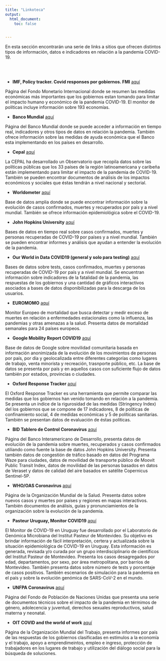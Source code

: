 ```yaml
---
title: "Linkoteca"
output:
  html_document:
    toc: false
 

---
```


En esta sección encontrarán una serie de links a sitios que ofrecen distintos tipos de información, datos e indicadores en relación a la pandemia COVID-19. 

<br />
    <br />
    
    
- __IMF, Policy tracker. Covid responses por gobiernos. FMI__ [aquí](https://www.imf.org/en/Topics/imf-and-covid19/Policy-Responses-to-COVID-19)

Página del Fondo Monetario Internacional donde se resumen las medidas económicas más importantes que los gobiernos estan tomando para limitar el impacto humano y económico de la pandemia COVID-19. El monitor de políticas incluye información sobre 193 economías. 

- __Banco Mundial__ [aquí](https://www.worldbank.org/en/who-we-are/news/coronavirus-covid19)

Página del Banco Mundial donde se puede acceder a información en tiempo real, indicadores y otros tipos de datos en relación la pandemia. También ofrece información sobre las medidas de ayuda económica que el Banco esta implementando en los países en desarrollo. 

- __Cepal__ [aquí](https://www.cepal.org/es/temas/covid-19)

La CEPAL ha desarrollado un Observatorio que recopila datos sobre las políticas públicas que los 33 países de la región latinoamericana y caribeña están implementando para limitar el impacto de la pandemia de COVID-19. También se pueden encontrar documentos de análisis de los impactos económicos y sociales que éstas tendrán a nivel nacional y sectorial.

- __Worldometer__ [aquí](https://www.worldometers.info/coronavirus/)

Base de datos amplia donde se puede encontrar información sobre la evolución de casos confirmados, muertes y recuperados por país y a nivel mundial. También se ofrece información epidemiológica sobre el COVID-19. 

- __John Hopkins University__ [aquí](https://coronavirus.jhu.edu/)

Bases de datos en tiempo real sobre casos confirmados, muertes y personas recuperadas de COVID-19 por países y a nivel mundial. También se pueden encontrar informes y análisis que ayudan a entender la evolución de la pandemia. 

- __Our World in Data COVID19 (general y solo para testing)__ [aquí](https://ourworldindata.org/coronavirus)

Bases de datos sobre tests, casos confirmados, muertes y personas recuperadas de COVID-19 por país y a nivel mundial. Se encuentran información sobre indicadores de la fatalidad de la pandemia, las respuestas de los gobiernos y una cantidad de gráficos interactivos asociados a bases de datos disponibilizadas para la descarga de los usuarios.  

- __EUROMOMO__ [aquí](https://www.euromomo.eu)

Monitor Europeo de mortalidad que busca detectar y medir exceso de muertes en relación a enfermedades estacionales como la influenza, las pandemias y otras amenazas a la salud. Presenta datos de mortalidad semanales para 24 países europeos. 

- __Google Mobility Report COVID19__ [aquí](https://www.google.com/covid19/mobility/)

Base de datos de Google sobre movilidad comunitaria basada en información anonimizada de la evolución de los movimientos de personas por país, por día y geolocalizada entre diferentes categorías como lugares de trabajo, venta minorista y recreación, trasnporte público, etc. La base de datos se presenta por país y en aquellos casos con suficiente flujo de datos también por estados, provincias o ciudades. 

- __Oxford Response Tracker__ [aquí](https://www.bsg.ox.ac.uk/research/research-projects/coronavirus-government-response-tracker)

El Oxford Response Tracker es una herramienta que permite comparar las medidas que los gobiernos han venido tomando en relación a la pandemia. Se presenta un índice de la rigurosidad de las medidas (Stringency Index) del los gobiernos que se compone de 17 indicadores, 8 de políticas de confinamiento social, 4 de medidas económicas y 5 de políticas sanitarias. También se presentan datos de evaluación de éstas políticas. 

- __BID Tablero de Control Coronavirus__ [aquí](https://www.iadb.org/es/coronavirus)

Página del Banco Interamericano de Desarrollo, presenta datos de evolución de la pandemia sobre muertes, recuperados y casos confirmados utiliando como fuente la base de datos John Hopkins University. Presenta también datos de congestión de tráfico basado en datos del Programa Waze para ciudades, datos de movilidad de transporte público de Moovit Public Transit Index, datos de movilidad de las personas basados en datos de Veraset y datos de calidad del aire basados en satélite Copernicus Sentinel-5P. 

- __WHO/OAS Coronavirus__ [aquí](https://www.who.int/emergencies/diseases/novel-coronavirus-2019)

Página de la Organización Mundial de la Salud. Presenta datos sobre nuevos casos y muertes por países y regiones en mapas interactivos. También documentos de análisis, guías y pronunciamientos de la organización sobre la evolución de la pandemia.

- __Pasteur Uruguay, Monitor COVID19__ [aquí](http://pasteur.uy/monitor-covid-19/)

El Monitor de COVID-19 en Uruguay fue desarrollado por el Laboratorio de Genómica Microbiana del Institut Pasteur de Montevideo. Su objetivo es brindar información de fácil interpretación, certera y actualizada sobre la situación epidemiológica de COVID-19 en Uruguay. Esta información es generada, revisada y/o curada por un grupo interdisciplinario de científicos del Institut Pasteur de Montevideo. Presenta los casos desagregados por edad, departamentos, por sexo, por área metropolitana, por barrios de Montevideo. También presenta datos sobre número de tests y porcentaje de casos positivos. También escenarios de simulación para la pandemia en el país y sobre la evolución genómica de SARS-CoV-2 en el mundo.

- __UNFPA Coronavirus__ [aquí](https://www.unfpa.org/es/COVID19)

Página del Fondo de Población de Naciones Unidas que presenta una serie de documentos técnicos sobre el impacto de la pandemia en térmimos de género, adolecencia y juventud, derechos sexuales reproductivos, salud materna y neonatal. 

- __OIT COVID and the world of work__ [aquí](https://www.ilo.org/global/topics/coronavirus/lang--en/index.htm)

Página de la Organización Mundial del Trabajo, presenta informes por país de las respuestas de los gobiernos clasificadas en estímulos a la economía y el trabajo, apoyo a emprendimeintos, empleo e ingreso, protección de trabajadores en los lugares de trabajo y utilización del diálogo social para la búsqueda de soluciones.











